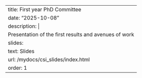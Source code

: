 ---
title: First year PhD Committee
date: "2025-10-08"
description: |
  Presentation of the first results and avenues of work
slides:
  text: Slides
  url: /mydocs/csi_slides/index.html
order: 1
---